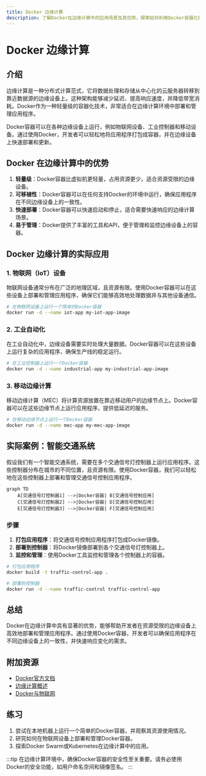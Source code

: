 ```yaml
---
title: Docker 边缘计算
description: 了解Docker在边缘计算中的应用场景及其优势，探索如何利用Docker容器化技术优化边缘计算环境。
---
```


# Docker 边缘计算

## 介绍

边缘计算是一种分布式计算范式，它将数据处理和存储从中心化的云服务器转移到靠近数据源的边缘设备上。这种架构能够减少延迟、提高响应速度，并降低带宽消耗。Docker作为一种轻量级的容器化技术，非常适合在边缘计算环境中部署和管理应用程序。

Docker容器可以在各种边缘设备上运行，例如物联网设备、工业控制器和移动设备。通过使用Docker，开发者可以轻松地将应用程序打包成容器，并在边缘设备上快速部署和更新。

## Docker 在边缘计算中的优势

1. **轻量级**：Docker容器比虚拟机更轻量，占用资源更少，适合资源受限的边缘设备。
2. **可移植性**：Docker容器可以在任何支持Docker的环境中运行，确保应用程序在不同边缘设备上的一致性。
3. **快速部署**：Docker容器可以快速启动和停止，适合需要快速响应的边缘计算场景。
4. **易于管理**：Docker提供了丰富的工具和API，便于管理和监控边缘设备上的容器。

## Docker 边缘计算的实际应用

### 1. 物联网（IoT）设备

物联网设备通常分布在广泛的地理区域，且资源有限。使用Docker容器可以在这些设备上部署和管理应用程序，确保它们能够高效地处理数据并与其他设备通信。

```bash
# 在物联网设备上运行一个简单的Docker容器
docker run -d --name iot-app my-iot-app-image
```

### 2. 工业自动化

在工业自动化中，边缘设备需要实时处理大量数据。Docker容器可以在这些设备上运行复杂的应用程序，确保生产线的稳定运行。

```bash
# 在工业控制器上运行一个Docker容器
docker run -d --name industrial-app my-industrial-app-image
```

### 3. 移动边缘计算

移动边缘计算（MEC）将计算资源放置在靠近移动用户的边缘节点上。Docker容器可以在这些边缘节点上运行应用程序，提供低延迟的服务。

```bash
# 在移动边缘节点上运行一个Docker容器
docker run -d --name mec-app my-mec-app-image
```

## 实际案例：智能交通系统

假设我们有一个智能交通系统，需要在多个交通信号灯控制器上运行应用程序。这些控制器分布在城市的不同位置，且资源有限。使用Docker容器，我们可以轻松地在这些控制器上部署和管理交通信号控制应用程序。

```mermaid
graph TD
    A[交通信号灯控制器1] -->|Docker容器| B[交通信号控制应用]
    C[交通信号灯控制器2] -->|Docker容器| D[交通信号控制应用]
    E[交通信号灯控制器3] -->|Docker容器| F[交通信号控制应用]
```

### 步骤

1. **打包应用程序**：将交通信号控制应用程序打包成Docker镜像。
2. **部署到控制器**：将Docker镜像部署到各个交通信号灯控制器上。
3. **监控和管理**：使用Docker工具监控和管理各个控制器上的容器。

```bash
# 打包应用程序
docker build -t traffic-control-app .

# 部署到控制器
docker run -d --name traffic-control traffic-control-app
```

## 总结

Docker在边缘计算中具有显著的优势，能够帮助开发者在资源受限的边缘设备上高效地部署和管理应用程序。通过使用Docker容器，开发者可以确保应用程序在不同边缘设备上的一致性，并快速响应变化的需求。

## 附加资源

- [Docker官方文档](https://docs.docker.com/)
- [边缘计算概述](https://en.wikipedia.org/wiki/Edge_computing)
- [Docker与物联网](https://www.docker.com/use-cases/iot)

## 练习

1. 尝试在本地机器上运行一个简单的Docker容器，并观察其资源使用情况。
2. 研究如何在物联网设备上部署和管理Docker容器。
3. 探索Docker Swarm或Kubernetes在边缘计算中的应用。

:::tip
在边缘计算环境中，确保Docker容器的安全性至关重要。请务必使用Docker的安全功能，如用户命名空间和镜像签名。
:::